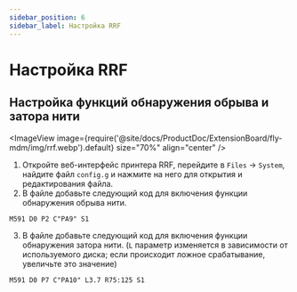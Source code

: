 ```yaml
---
sidebar_position: 6
sidebar_label: Настройка RRF
---
```


# Настройка RRF

## Настройка функций обнаружения обрыва и затора нити

<ImageView image={require('@site/docs/ProductDoc/ExtensionBoard/fly-mdm/img/rrf.webp').default} size="70%" align="center" />

1. Откройте веб-интерфейс принтера RRF, перейдите в `Files` -> `System`, найдите файл `config.g` и нажмите на него для открытия и редактирования файла.
2. В файле добавьте следующий код для включения функции обнаружения обрыва нити.

```gcode
M591 D0 P2 C"PA9" S1
```

3. В файле добавьте следующий код для включения функции обнаружения затора нити. (`L` параметр изменяется в зависимости от используемого диска; если происходит ложное срабатывание, увеличьте это значение)


```gcode
M591 D0 P7 C"PA10" L3.7 R75:125 S1
```
